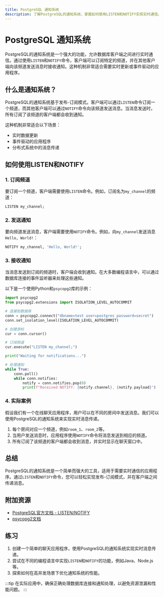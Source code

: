 ```yaml
---
title: PostgreSQL 通知系统
description: 了解PostgreSQL的通知系统，掌握如何使用LISTEN和NOTIFY实现实时通信。
---
```


# PostgreSQL 通知系统

PostgreSQL的通知系统是一个强大的功能，允许数据库客户端之间进行实时通信。通过使用`LISTEN`和`NOTIFY`命令，客户端可以订阅特定的频道，并在其他客户端向该频道发送消息时接收通知。这种机制非常适合需要实时更新或事件驱动的应用程序。

## 什么是通知系统？

PostgreSQL的通知系统基于发布-订阅模式。客户端可以通过`LISTEN`命令订阅一个频道，而其他客户端可以通过`NOTIFY`命令向该频道发送消息。当消息发送时，所有订阅了该频道的客户端都会收到通知。

这种机制非常适合以下场景：
- 实时数据更新
- 事件驱动的应用程序
- 分布式系统中的消息传递

## 如何使用LISTEN和NOTIFY

### 1. 订阅频道

要订阅一个频道，客户端需要使用`LISTEN`命令。例如，订阅名为`my_channel`的频道：

```sql
LISTEN my_channel;
```

### 2. 发送通知

要向频道发送消息，客户端需要使用`NOTIFY`命令。例如，向`my_channel`发送消息`Hello, World!`：

```sql
NOTIFY my_channel, 'Hello, World!';
```

### 3. 接收通知

当消息发送到订阅的频道时，客户端会收到通知。在大多数编程语言中，可以通过数据库连接的事件监听器来处理这些通知。

以下是一个使用Python和`psycopg2`库的示例：

```python
import psycopg2
from psycopg2.extensions import ISOLATION_LEVEL_AUTOCOMMIT

# 连接到数据库
conn = psycopg2.connect("dbname=test user=postgres password=secret")
conn.set_isolation_level(ISOLATION_LEVEL_AUTOCOMMIT)

# 创建游标
cur = conn.cursor()

# 订阅频道
cur.execute("LISTEN my_channel;")

print("Waiting for notifications...")

# 处理通知
while True:
    conn.poll()
    while conn.notifies:
        notify = conn.notifies.pop(0)
        print(f"Received NOTIFY: {notify.channel}, {notify.payload}")
```

### 4. 实际案例

假设我们有一个在线聊天应用程序，用户可以在不同的房间中发送消息。我们可以使用PostgreSQL的通知系统来实现实时消息传递。

1. 每个房间对应一个频道，例如`room_1`、`room_2`等。
2. 当用户发送消息时，应用程序使用`NOTIFY`命令将消息发送到相应的频道。
3. 所有订阅了该频道的客户端都会收到消息，并实时显示在聊天窗口中。

## 总结

PostgreSQL的通知系统是一个简单而强大的工具，适用于需要实时通信的应用程序。通过`LISTEN`和`NOTIFY`命令，您可以轻松实现发布-订阅模式，并在客户端之间传递消息。

## 附加资源

- [PostgreSQL官方文档 - LISTEN/NOTIFY](https://www.postgresql.org/docs/current/sql-notify.html)
- [psycopg2文档](https://www.psycopg.org/docs/)

## 练习

1. 创建一个简单的聊天应用程序，使用PostgreSQL的通知系统实现实时消息传递。
2. 尝试在不同的编程语言中实现`LISTEN`和`NOTIFY`的功能，例如Java、Node.js等。
3. 探索如何在高并发场景下优化通知系统的性能。

:::tip
在实际应用中，确保正确处理数据库连接和通知处理，以避免资源泄漏和性能问题。
:::
